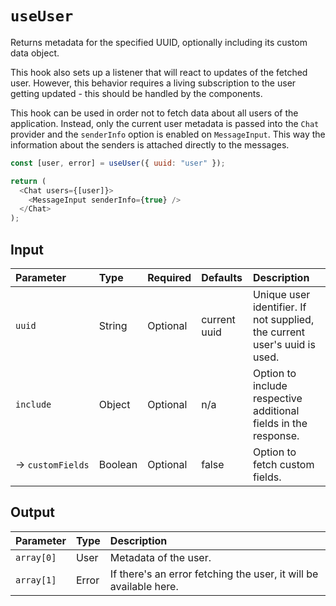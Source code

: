 
<Meta title="Custom Hooks/useUser" />

# `useUser`

Returns metadata for the specified UUID, optionally including its custom data object.

This hook also sets up a listener that will react to updates of the fetched user. However, this behavior requires a living subscription to the user getting updated - this should be handled by the components.

This hook can be used in order not to fetch data about all users of the application. Instead, only the current user metadata is passed into the `Chat` provider and the `senderInfo` option is enabled on `MessageInput`. This way the information about the senders is attached directly to the messages.

```js
const [user, error] = useUser({ uuid: "user" });

return (
  <Chat users={[user]}>
    <MessageInput senderInfo={true} />
  </Chat>
);
```

## Input

| Parameter           | Type    | Required | Defaults     | Description                                                               |
| :------------------- | :------- | :-------- | :------------ | :------------------- |
| `uuid`                | String  | Optional | current uuid | Unique user identifier. If not supplied, the current user's uuid is used. |
| `include`             | Object  | Optional |        n/a      | Option to include respective additional fields in the response.                     |
| →&nbsp;`customFields` | Boolean | Optional | false        | Option to fetch custom fields.                                    |

## Output

| Parameter | Type  | Description                                                  |
| :--------- | :----- | :------------------------------------------------------------ |
| `array[0]`  | User  | Metadata of the user.                                        |
| `array[1]`  | Error | If there's an error fetching the user, it will be available here. |
